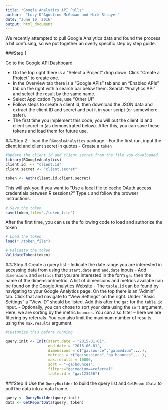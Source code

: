 ```yaml
---
title: "Google Analytics API Pulls"
author:  "Lucy D'Agostino McGowan and Nick Strayer"
date: "June 10, 2016"
output: html_document
---
```


We recently attempted to pull Google Analytics data and found the process a bit confusing, so we put together an overly specific step by step guide.

###Step 1

Go to the [Google API Dashboard](https://console.developers.google.com/iam-admin/projects) 

- On the top right there is a "Select a Project" drop down. Click "Create a Project" to create one.
- In the Overview tab there is a "Google APIs" tab and an "Enabled APIs" tab on the right with a search bar below them. Search "Analytics API" and select the result by the same name.
- Select Application Type, use "Other UI"
- Follow steps to create a client id, then download the JSON data and extract the client ID and secret and put it in your script (or somewhere safer). 
- The first time you implement this code, you will put the client id and client secret in (as demonstrated below). After this, you can save these tokens and load them for future use.

###Step 2
- load the `RGoogleAnalytics` package
- For the first run, input the client id and client secret in quotes
- Create a `token`
```r
#Update the client.id and client.secret from the file you downloaded
library(RGoogleAnalytics)
client.id  <- "client.id"
client.secret <- "client.secret"

token <- Auth(client.id,client.secret)
```

This will ask you if you want to "Use a local file to cache OAuth access credentials between R sessions?" Type `1` and follow the browser instructions. 

```r
# Save the token
save(token,file="./token_file")
```
After the first time, you can use the following code to load and authorize the token
```r
# Load the token
load("./token_file")

# Validate the token
ValidateToken(token)
```
###Step 3
Create a query list
- Indicate the date range you are interested in accessing data from using the `start.date` and `end.date` inputs
- Add `dimensions` and `metrics` that you are interested in the form `ga:` then the name of the dimension/metric. A list of dimensions and metrics availabe can be found on the [Google Analytics Website](https://developers.google.com/analytics/devguides/reporting/core/dimsmets)
- The `table.id` can be found by navigating to your Google Analytics page. On the top there is an "Admin" tab. Click that and navigate to "View Settings" on the right. Under "Basic Settings" a "View ID" should be listed. Add this after the `ga:` for the `table.id` input. 
- Optionally, you can chose to sort your data using the `sort` argument. Here, we are sorting by the metric `bounces`. You can also filter -- here we are filtering by referrals. You can also limit the maximum number of results using the `max.results` argument.
```r
#Customize this before running

query.init <- Init(start.date = "2015-01-01",
                   end.date = "2016-06-01",
                   dimensions = c("ga:source","ga:medium",...),
                   metrics = c("ga:sessions","ga:bounces",...),
                   max.results = 10000,
                   sort = "-ga:bounces",
                   filters="ga:medium==referral"
                   table.id = "ga:123456")
```
###Step 4
Use the `QueryBuilder` to build the query list and `GetReportData` to pull the data into a data frame.
```r
query <- QueryBuilder(query.init)
data <- GetReportData(query, token)
```
